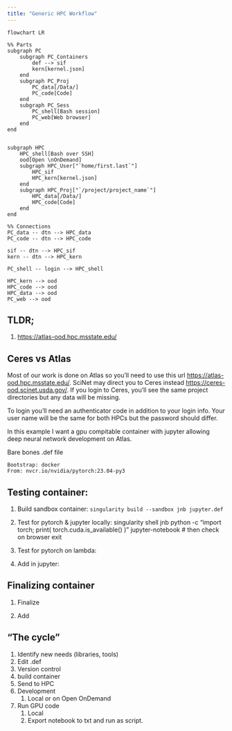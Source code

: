 ```yaml
---
title: "Generic HPC Workflow"
---
```


```mermaid
flowchart LR

%% Parts
subgraph PC
	subgraph PC_Containers
		def --> sif
		kern[kernel.json]
	end
	subgraph PC_Proj
		PC_data[/Data/]
		PC_code[Code]
	end
	subgraph PC_Sess
		PC_shell[Bash session]
		PC_web[Web browser]
	end
end


subgraph HPC
	HPC_shell[Bash over SSH]
	ood[Open \nOnDemand]
	subgraph HPC_User["`home/first.last`"]
		HPC_sif
		HPC_kern[kernel.json]
	end
	subgraph HPC_Proj["`/project/project_name`"]
		HPC_data[/Data/]
		HPC_code[Code]		
	end
end

%% Connections
PC_data -- dtn --> HPC_data
PC_code -- dtn --> HPC_code

sif -- dtn --> HPC_sif
kern -- dtn --> HPC_kern

PC_shell -- login --> HPC_shell

HPC_kern --> ood
HPC_code --> ood
HPC_data --> ood 
PC_web --> ood
```

## TLDR;

1.  <https://atlas-ood.hpc.msstate.edu/>

## Ceres vs Atlas

Most of our work is done on Atlas so you'll need to use this url <https://atlas-ood.hpc.msstate.edu/>. SciNet may direct you to Ceres instead <https://ceres-ood.scinet.usda.gov/>. If you login to Ceres, you'll see the same project directories but any data will be missing.

To login you'll need an authenticator code in addition to your login info. Your user name will be the same for both HPCs but the password should differ.

In this example I want a gpu compitable container with jupyter allowing deep neural network development on Atlas.

Bare bones .def file

```         
Bootstrap: docker
From: nvcr.io/nvidia/pytorch:23.04-py3
```

## Testing container:

1.  Build sandbox container: `singularity build --sandbox jnb jupyter.def`

2.  Test for pytorch & jupyter locally: singularity shell jnb python -c "import torch; print( torch.cuda.is_available() )" jupyter-notebook \# then check on browser exit

3.  Test for pytorch on lambda:

4.  Add in jupyter:

## Finalizing container

1.  Finalize

2.  Add

## "The cycle"

1.  Identify new needs (libraries, tools)
2.  Edit .def
3.  Version control
4.  build container
5.  Send to HPC
6.  Development
    1.  Local or on Open OnDemand
7.  Run GPU code
    1.  Local
    2.  Export notebook to txt and run as script.
